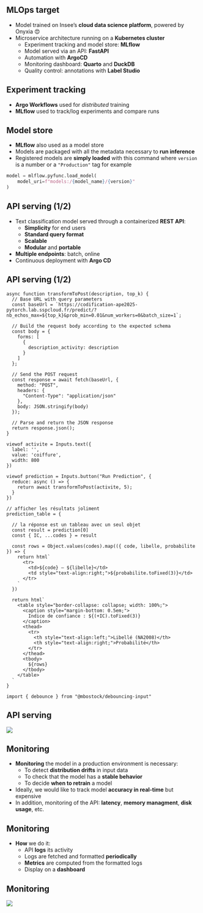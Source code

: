 


## MLOps target

- Model trained on Insee's [**cloud data science platform**]{.orange}, powered by Onyxia 😍
- Microservice architecture running on a [**Kubernetes cluster**]{.orange}
  - Experiment tracking and model store: [**MLflow**]{.blue2}
  - Model served via an API: [**FastAPI**]{.blue2}
  - Automation with [**ArgoCD**]{.blue2}
  - Monitoring dashboard: [**Quarto**]{.blue2} and [**DuckDB**]{.blue2}
  - Quality control: annotations with [**Label Studio**]{.blue2}

## Experiment tracking

- [**Argo Workflows**]{.orange} used for *distributed* training
- [**MLflow**]{.orange} used to track/log experiments and compare runs

## Model store

- [**MLflow**]{.orange} also used as a model store
- Models are packaged with all the metadata necessary to [**run inference**]{.orange}
- Registered models are [**simply loaded**]{.orange} with this command where `version` is a number or a `"Production"` tag for example

```python
model = mlflow.pyfunc.load_model(
    model_uri=f"models:/{model_name}/{version}"
)
```

## API serving (1/2)

- Text classification model served through a containerized [**REST API**]{.orange}:
  - [**Simplicity**]{.blue2} for end users
  - [**Standard query format**]{.blue2}
  - [**Scalable**]{.blue2}
  - [**Modular**]{.blue2} and [**portable**]{.blue2}
- [**Multiple endpoints**]{.orange}: batch, online
- Continuous deployment with [**Argo CD**]{.orange}

## API serving (1/2)


```ojs
async function transformToPost(description, top_k) {
  // Base URL with query parameters
  const baseUrl = `https://codification-ape2025-pytorch.lab.sspcloud.fr/predict/?nb_echos_max=${top_k}&prob_min=0.01&num_workers=0&batch_size=1`;

  // Build the request body according to the expected schema
  const body = {
    forms: [
      {
        description_activity: description
      }
    ]
  };

  // Send the POST request
  const response = await fetch(baseUrl, {
    method: "POST",
    headers: {
      "Content-Type": "application/json"
    },
    body: JSON.stringify(body)
  });

  // Parse and return the JSON response
  return response.json();
}
```


```ojs
viewof activite = Inputs.text({
  label: '',
  value: 'coiffure',
  width: 800
})

viewof prediction = Inputs.button("Run Prediction", {
  reduce: async () => {
    return await transformToPost(activite, 5);
  }
})

// afficher les résultats joliment
prediction_table = {

  // la réponse est un tableau avec un seul objet
  const result = prediction[0]
  const { IC, ...codes } = result

  const rows = Object.values(codes).map(({ code, libelle, probabilite }) => {
    return html`
      <tr>
        <td>${code} – ${libelle}</td>
        <td style="text-align:right;">${probabilite.toFixed(3)}</td>
      </tr>
    `
  })

  return html`
    <table style="border-collapse: collapse; width: 100%;">
      <caption style="margin-bottom: 0.5em;">
        Indice de confiance : ${(+IC).toFixed(3)}
      </caption>
      <thead>
        <tr>
          <th style="text-align:left;">Libellé (NA2008)</th>
          <th style="text-align:right;">Probabilité</th>
        </tr>
      </thead>
      <tbody>
        ${rows}
      </tbody>
    </table>
  `
}
```


```ojs
import { debounce } from "@mbostock/debouncing-input" 
```

## API serving

![](../img/api-datalab.png){fig-align="center"}

## Monitoring 

- [**Monitoring**]{.orange} the model in a production environment is necessary:
  - To detect [**distribution drifts**]{.blue2} in input data
  - To check that the model has a [**stable behavior**]{.blue2}
  - To decide [**when to retrain**]{.blue2} a model
- Ideally, we would like to track model [**accuracy in real-time**]{.orange} but expensive
- In addition, monitoring of the API: [**latency**]{.orange}, [**memory managment**]{.orange}, [**disk usage**]{.orange}, etc.

## Monitoring 

- [**How**]{.orange} we do it:
  - API [**logs**]{.blue2} its activity
  - Logs are fetched and formatted [**periodically**]{.blue2}
  - [**Metrics**]{.blue2} are computed from the formatted logs
  - Display on a [**dashboard**]{.blue2}

## Monitoring 

![](../img/monitoring-datalab){fig-align="center"}